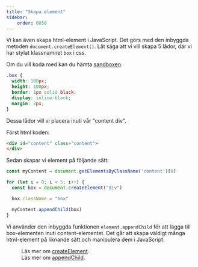```yaml
---
title: "Skapa element" 
sidebar:
    order: 0030
---
```



Vi kan även skapa html-element i JavaScript. Det görs med den inbyggda metoden `document.createElement()`. Låt säga att vi vill skapa 5 lådor, där vi har stylat klassnamnet `box` i css. 

Om du vill koda med kan du hämta [sandboxen](https://github.com/webtec-2024/teacher/tree/main/example/sandbox).

```css title="css"
.box {
  width: 100px;
  height: 100px;
  border: 1px solid black;
  display: inline-block;
  margin: 2px;
}
```

Dessa lådor vill vi placera inuti vår "content div".

Först html koden:

```html title="html"
<div id="content" class="content">
</div>
```

Sedan skapar vi element på följande sätt:

```js title="js, createElement(), appendChild()"
const myContent = document.getElementsByClassName('content')[0]

for (let i = 0; i < 5; i++) {
  const box = document.createElement("div")

  box.className = "box"

  myContent.appendChild(box)
}
```

Vi använder den inbyggda funktionen `element.appendChild` för att lägga till box-elementen inuti content-elementet. Det går att skapa väldigt många html-element på liknande sätt och manipulera dem i JavaScript.



<Figure 
    src={createElement}
    caption="Slutresultat, 5 lådor skapade och utritade."
/>

Läs mer om [createElement](https://developer.mozilla.org/en-US/docs/Web/API/Document/createElement).  
Läs mer om [appendChild](https://developer.mozilla.org/en-US/docs/Web/API/Node/appendChild).